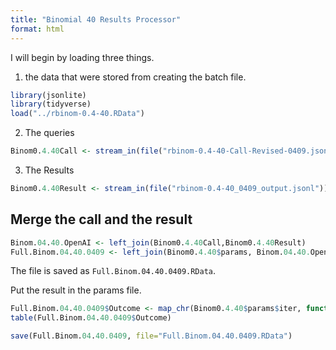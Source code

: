 ```yaml
---
title: "Binomial 40 Results Processor"
format: html
---
```


I will begin by loading three things.  

1. the data that were stored from creating the batch file.

```r
library(jsonlite)
library(tidyverse)
load("../rbinom-0.4-40.RData")
```

2. The queries

```r
Binom0.4.40Call <- stream_in(file("rbinom-0.4-40-Call-Revised-0409.jsonl"))
```

3. The Results

```r
Binom0.4.40Result <- stream_in(file("rbinom-0.4-40_0409_output.jsonl"))
```

## Merge the call and the result

```r
Binom.04.40.OpenAI <- left_join(Binom0.4.40Call,Binom0.4.40Result)
Full.Binom.04.40.0409 <- left_join(Binom0.4.40$params, Binom.04.40.OpenAI)
```

The file is saved as `Full.Binom.04.40.0409.RData`.

Put the result in the params file.

```r
Full.Binom.04.40.0409$Outcome <- map_chr(Binom0.4.40$params$iter, function(x) { unlist(Binom0.4.40Result$response$body$choices[[x]][[2]][2]) })
table(Full.Binom.04.40.0409$Outcome)
```

```r
save(Full.Binom.04.40.0409, file="Full.Binom.04.40.0409.RData")
```

